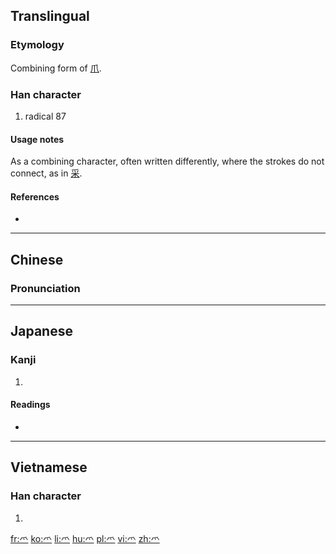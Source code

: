 {{also|爪}}
==Translingual==
{{stroke order|type=animate}}

===Etymology===
Combining form of [[爪]].

===Han character===
{{Han char|rn=87|rad=爪|as=00|sn=4|four=|canj=竹火 (HF), X竹火 (XHF)}}

# radical 87

====Usage notes====
As a combining character, often written differently, where the strokes do not connect, as in [[采]].

====References====
* {{Han ref|kx=0688.281|dkj=19655|dj=1101.140|hdz=32030.021|uh=722B|ud=29227}}

----

==Chinese==
{{zh-forms}}

===Pronunciation===
{{zh-pron
|m=zhǎo
|c=zaau2
|cat=
}}

----

==Japanese==

===Kanji===
{{ja-kanji|grade=|rs=爪00}}

# {{defn|lang=ja|sort=爪00}}

====Readings====
* {{ja-readings|on=|kun=[[つめかんむり]] (tsumekammuri), [[つめがしら]] (tsumegashira)}}

----

==Vietnamese==

===Han character===
{{vi-hantu|[[làm]]|rs=爪00}}

# {{defn|lang=vi|sort=爪00}}

[[Category:CJKV radicals| ]]

[[fr:爫]]
[[ko:爫]]
[[li:爫]]
[[hu:爫]]
[[pl:爫]]
[[vi:爫]]
[[zh:爫]]